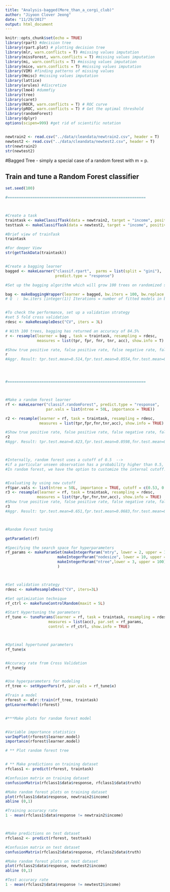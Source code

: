 ```yaml
---
title: "Analysis-bagged(More_than_a_corgi_club)"
author: "Jiyoon Clover Jeong"
date: "11/29/2017"
output: html_document
---
```



```r
knitr::opts_chunk$set(echo = TRUE)
library(rpart) #decision tree
library(rpart.plot) # plotting decision tree
library(mlr, warn.conflicts = T) #missing values imputation
library(missForest, warn.conflicts = T) #missing values imputation
library(mi, warn.conflicts = T) #missing values imputation
library(mice, warn.conflicts = T) #missing values imputation
library(VIM) #finding patterns of missing values
library(Hmisc) #missing values imputation
library(lattice)
library(arules) #discretize
library(lme4) #dummfiy
library(tree)
library(caret)
library(ROCR, warn.conflicts = T) # ROC curve
library(pROC, warn.conflicts = T) # Get the optimal threshold
library(randomForest)
library(dplyr)
options(scipen=999) #get rid of scientific notation 


newtrain2 <- read.csv("../data/cleandata/newtrain2.csv", header = T)
newtest2 <- read.csv("../data/cleandata/newtest2.csv", header = T)
str(newtrain2)
str(newtest2)

```



#Bagged Tree - simply a special case of a random forest with m = p.

## Train and tune a Random Forest classifier 
```r
set.seed(100)

#=============================================================



#Create a task
traintask <- makeClassifTask(data = newtrain2, target = "income", positive = ">50K")
testtask <- makeClassifTask(data = newtest2, target = "income", positive = ">50K")

#Brief view of trainTask
traintask

#For deeper View
str(getTaskData(traintask))


#Create a bagging learner
bagged <- makeLearner("classif.rpart",  parms = list(split = "gini"),
                      predict.type = "response")

#Set up the bagging algorithm which will grow 100 trees on randomized samples of data with replacement.

bag <- makeBaggingWrapper(learner = bagged, bw.iters = 100, bw.replace = TRUE)
# Q  :  bw.iters [integer(1)] Iterations = number of fitted models in bagging. Default is 10


#To check the performance, set up a validation strategy
#set 5 fold cross validation
rdesc <- makeResampleDesc("CV", iters = 3L)

# With 100 trees, bagging has returned an accuracy of 84.5%
r <- resample(learner = bag , task = traintask, resampling = rdesc, 
              measures = list(tpr, fpr, fnr, tnr, acc), show.info = T)

#Show true positive rate, false positive rate, false negative rate, false positive rate, and accuracy rate from bagged model
r
#Aggr. Result: tpr.test.mean=0.514,fpr.test.mean=0.0554,fnr.test.mean=0.486,tnr.test.mean=0.945,acc.test.mean=0.843




#=============================================================



#Make a random forest learner
rf <- makeLearner("classif.randomForest", predict.type = "response",
                  par.vals = list(ntree = 50L, importance = TRUE))

r2 <- resample(learner = rf, task = traintask, resampling = rdesc, 
               measures = list(tpr,fpr,fnr,tnr,acc), show.info = TRUE)

#Show true positive rate, false positive rate, false negative rate, false positive rate, and accuracy rate from random forest model
r2
#Aggr. Result: tpr.test.mean=0.623,fpr.test.mean=0.0598,fnr.test.mean=0.377,tnr.test.mean=0.94,acc.test.mean=0.865



#Internally, random forest uses a cutoff of 0.5  --> 
#if a particular unseen observation has a probability higher than 0.5, it will be classified as >50K.
#In random forest, we have the option to customize the internal cutoff. As the false negative rate is very high now, we'll increase the cutoff for negative classes (<=50K) and accordingly reduce it for positive classes (>50K). Then, train the model again.


#Evaluating by using new cutoff
rf$par.vals <- list(ntree = 50L, importance = TRUE, cutoff = c(0.53, 0.47))
r3 <- resample(learner = rf, task = traintask, resampling = rdesc, 
              measures = list(tpr,fpr,fnr,tnr,acc), show.info = TRUE)
#Show true positive rate, false positive rate, false negative rate, false positive rate, and accuracy rate from random forest model
r3
#Aggr. Result: tpr.test.mean=0.651,fpr.test.mean=0.0683,fnr.test.mean=0.349,tnr.test.mean=0.932,acc.test.mean=0.865    ---> we can see that false negative rate is decreased even though the accuracy rate stays the same. I have tried cutoff = c(0.6, 0.4), cutoff = c(0.7, 0.3) but they all gave lower accuracy late.



#Random Forest tuning

getParamSet(rf)

#Specifying the search space for hyperparameters
rf_params <- makeParamSet(makeIntegerParam("mtry", lower = 2, upper = 10),
                       makeIntegerParam("nodesize", lower = 10, upper = 50),
                       makeIntegerParam("ntree",lower = 3, upper = 100)
                       )



#Set validation strategy
rdesc <- makeResampleDesc("CV", iters=3L)

#Set optimization technique
rf_ctrl <- makeTuneControlRandom(maxit = 5L)

#Start Hypertuning the parameters
rf_tune <- tuneParams(learner = rf, task = traintask, resampling = rdesc,
                   measures = list(acc), par.set = rf_params,
                   control = rf_ctrl, show.info = TRUE)



#Optimal hypertuned parameters
rf_tune$x


#Accuracy rate from Cross Validation
rf_tune$y


#Use hyperparameters for modeling
rf_tree <- setHyperPars(rf, par.vals = rf_tune$x)

#Train a model
rforest <- mlr::train(rf_tree, traintask)
getLearnerModel(rforest)


#***Make plots for random forest model


#Variable importance statistics
varImpPlot(rforest$learner.model)
importance(rforest$learner.model)
```


```r

# ** Plot random forest tree


# ** Make predictions on training dataset
rfclass1 <- predict(rforest, traintask)

#Confusion matrix on training dataset
confusionMatrix(rfclass1$data$response, rfclass1$data$truth)

#Make random forest plots on training dataset
plot(rfclass1$data$response, newtrain2$income)
abline (0,1)

#Training accuracy rate
1 - mean(rfclass1$data$response != newtrain2$income)



#Make predictions on test dataset
rfclass2 <- predict(rforest, testtask)

#Confusion matrix on test dataset
confusionMatrix(rfclass2$data$response, rfclass2$data$truth)

#Make random forest plots on test dataset
plot(rfclass2$data$response, newtest2$income)
abline (0,1)

#Test accuracy rate
1 - mean(rfclass2$data$response != newtest2$income)





```



